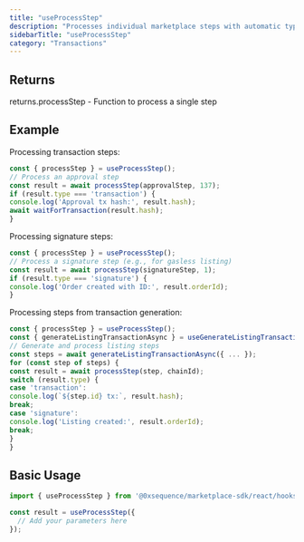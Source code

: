 ```yaml
---
title: "useProcessStep"
description: "Processes individual marketplace steps with automatic type detection This hook provides a unified interface for processing both transaction and signature steps. It automatically detects the step type, executes the appropriate action, and handles API calls for signature-based operations."
sidebarTitle: "useProcessStep"
category: "Transactions"
---
```


## Returns

returns.processStep - Function to process a single step

## Example

Processing transaction steps:
```typescript
const { processStep } = useProcessStep();
// Process an approval step
const result = await processStep(approvalStep, 137);
if (result.type === 'transaction') {
console.log('Approval tx hash:', result.hash);
await waitForTransaction(result.hash);
}
```

Processing signature steps:
```typescript
const { processStep } = useProcessStep();
// Process a signature step (e.g., for gasless listing)
const result = await processStep(signatureStep, 1);
if (result.type === 'signature') {
console.log('Order created with ID:', result.orderId);
}
```

Processing steps from transaction generation:
```typescript
const { processStep } = useProcessStep();
const { generateListingTransactionAsync } = useGenerateListingTransaction();
// Generate and process listing steps
const steps = await generateListingTransactionAsync({ ... });
for (const step of steps) {
const result = await processStep(step, chainId);
switch (result.type) {
case 'transaction':
console.log(`${step.id} tx:`, result.hash);
break;
case 'signature':
console.log('Listing created:', result.orderId);
break;
}
}
```

## Basic Usage

```typescript
import { useProcessStep } from '@0xsequence/marketplace-sdk/react/hooks';

const result = useProcessStep({
  // Add your parameters here
});
```

